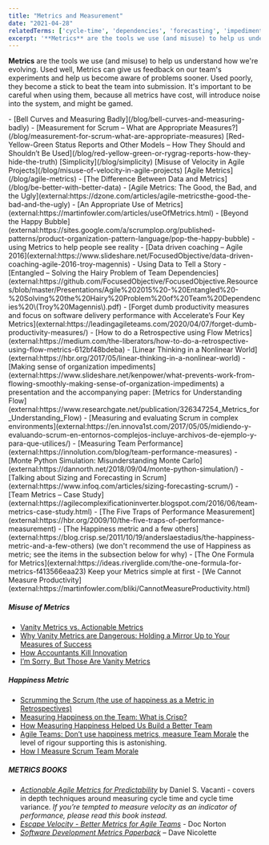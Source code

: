 ```yaml
---
title: "Metrics and Measurement"
date: "2021-04-28"
relatedTerms: ['cycle-time', 'dependencies', 'forecasting', 'impediments', 'improvement-experiments']
excerpt: '**Metrics** are the tools we use (and misuse) to help us understand how we're evolving.'
---
```


**Metrics** are the tools we use (and misuse) to help us understand how we're evolving. Used well, Metrics can give us feedback on our team's experiments and help us become aware of problems sooner. Used poorly, they become a stick to beat the team into submission. It's important to be careful when using them, because all metrics have cost, will introduce noise into the system, and might be gamed.

<LinkList heading = "Agile Pain Relief Blog Entries">
- [Bell Curves and Measuring Badly](/blog/bell-curves-and-measuring-badly)
- [Measurement for Scrum – What are Appropriate Measures?](/blog/measurement-for-scrum-what-are-appropriate-measures)
[Red-Yellow-Green Status Reports and Other Models – How They Should and Shouldn’t Be Used](/blog/red-yellow-green-or-rygrag-reports-how-they-hide-the-truth)
[Simplicity](/blog/simplicity)
[Misuse of Velocity in Agile Projects](/blog/misuse-of-velocity-in-agile-projects)
[Agile Metrics](/blog/agile-metrics)
- [The Difference Between Data and Metrics](/blog/be-better-with-better-data)
</LinkList>

<HighlightBox heading="Resource Links" variant="resourceLinks">
- [Agile Metrics: The Good, the Bad, and the Ugly](external:https://dzone.com/articles/agile-metricsthe-good-the-bad-and-the-ugly)
- [An Appropriate Use of Metrics](external:https://martinfowler.com/articles/useOfMetrics.html)
- [Beyond the Happy Bubble](external:https://sites.google.com/a/scrumplop.org/published-patterns/product-organization-pattern-language/pop-the-happy-bubble) - using Metrics to help people see reality
- [Data driven coaching – Agile 2016](external:https://www.slideshare.net/FocusedObjective/data-driven-coaching-agile-2016-troy-magennis) - Using Data to Tell a Story
- [Entangled – Solving the Hairy Problem of Team Dependencies](external:https://github.com/FocusedObjective/FocusedObjective.Resources/blob/master/Presentations/Agile%202015%20-%20Entangled%20-%20Solving%20the%20Hairy%20Problem%20of%20Team%20Dependencies%20\(Troy%20Magennis\).pdf)
- [Forget dumb productivity measures and focus on software delivery performance with Accelerate’s Four Key Metrics](external:https://leadingagileteams.com/2020/04/07/forget-dumb-productivity-measures/)
- [How to do a Retrospective using Flow Metrics](external:https://medium.com/the-liberators/how-to-do-a-retrospective-using-flow-metrics-612bf48bdeba)
- [Linear Thinking in a Nonlinear World](external:https://hbr.org/2017/05/linear-thinking-in-a-nonlinear-world)
- [Making sense of organization impediments](external:https://www.slideshare.net/kenpower/what-prevents-work-from-flowing-smoothly-making-sense-of-organization-impediments) a presentation and the accompanying paper: [Metrics for Understanding Flow](external:https://www.researchgate.net/publication/326347254_Metrics_for_Understanding_Flow)
- [Measuring and evaluating Scrum in complex environments](external:https://en.innova1st.com/2017/05/05/midiendo-y-evaluando-scrum-en-entornos-complejos-incluye-archivos-de-ejemplo-y-para-que-utilices/)
- [Measuring Team Performance](external:https://innolution.com/blog/team-performance-measures)
- [Monte Python Simulation: Misunderstanding Monte Carlo](external:https://dannorth.net/2018/09/04/monte-python-simulation/)
- [Talking about Sizing and Forecasting in Scrum](external:https://www.infoq.com/articles/sizing-forecasting-scrum/)
- [Team Metrics – Case Study](external:https://agilecomplexificationinverter.blogspot.com/2016/06/team-metrics-case-study.html)
- [The Five Traps of Performance Measurement](external:https://hbr.org/2009/10/the-five-traps-of-performance-measurement)
- [The Happiness metric and a few others](external:https://blog.crisp.se/2011/10/19/anderslaestadius/the-happiness-metric-and-a-few-others) (we don't recommend the use of Happiness as metric; see the items in the subsection below for why)
- [The One Formula for Metrics](external:https://ideas.riverglide.com/the-one-formula-for-metrics-f413566eaa23) Keep your Metrics simple at first
- [We Cannot Measure Productivity](external:https://martinfowler.com/bliki/CannotMeasureProductivity.html)

##### Misuse of Metrics

- [Vanity Metrics vs. Actionable Metrics](external:https://tim.blog/2009/05/19/vanity-metrics-vs-actionable-metrics/)
- [Why Vanity Metrics are Dangerous: Holding a Mirror Up to Your Measures of Success](external:https://blog.planview.com/why-vanity-metrics-are-dangerous-holding-a-mirror-up-to-your-measures-of-success/)
- [How Accountants Kill Innovation](external:https://timkastelle.org/blog/2010/03/how-accountants-kill-innovation)
- [I’m Sorry, But Those Are Vanity Metrics](external:https://review.firstround.com/im-sorry-but-those-are-vanity-metrics)

##### Happiness Metric

- [Scrumming the Scrum (the use of happiness as a Metric in Retrospectives)](external:https://sites.google.com/a/scrumplop.org/published-patterns/retrospective-pattern-language/scrumming-the-scrum)
- [Measuring Happiness on the Team: What is Crisp?](external:https://blog.crisp.se/2010/05/08/henrikkniberg/what-is-crisp)
- [How Measuring Happiness Helped Us Build a Better Team](external:https://medium.com/@DeSmartcom/how-measuring-happiness-helped-us-build-a-better-team-a60ad4b3af60)
- [Agile Teams: Don’t use happiness metrics, measure Team Morale](external:https://medium.com/the-liberators/agile-teams-dont-use-happiness-metrics-measure-team-morale-3050b339d8af) the level of rigour supporting this is astonishing.
- [How I Measure Scrum Team Morale](external:https://medium.com/serious-scrum/how-i-measure-scrum-team-morale-a8220f0a90d0)

##### METRICS BOOKS

- [_Actionable Agile Metrics for Predictability_](external:https://leanpub.com/actionableagilemetrics) by Daniel S. Vacanti - covers in depth techniques around measuring cycle time and cycle time variance. _If you’re tempted to measure velocity as an indicator of performance, please read this book instead._
- [_Escape Velocity - Better Metrics for Agile Teams_](external:https://leanpub.com/escapevelocity/) - Doc Norton
- _[Software Development Metrics Paperback](external:https://www.amazon.ca/Software-Development-Metrics-Dave-Nicolette/dp/1617291358/)_ – Dave Nicolette
</HighlightBox>
